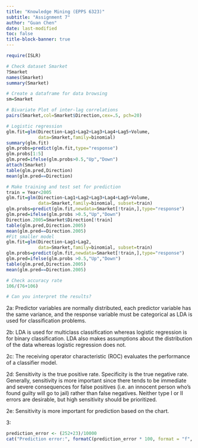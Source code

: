 ```yaml
---
title: "Knowledge Mining (EPPS 6323)"
subtitle: "Assignment 7"
author: "Guan Chen"
date: last-modified
toc: false
title-block-banner: true
---
```


```R
require(ISLR)

# Check dataset Smarket
?Smarket
names(Smarket)
summary(Smarket)

# Create a dataframe for data browsing
sm=Smarket

# Bivariate Plot of inter-lag correlations
pairs(Smarket,col=Smarket$Direction,cex=.5, pch=20)

# Logistic regression
glm.fit=glm(Direction~Lag1+Lag2+Lag3+Lag4+Lag5+Volume,
            data=Smarket,family=binomial)
summary(glm.fit)
glm.probs=predict(glm.fit,type="response") 
glm.probs[1:5]
glm.pred=ifelse(glm.probs>0.5,"Up","Down")
attach(Smarket)
table(glm.pred,Direction)
mean(glm.pred==Direction)

# Make training and test set for prediction
train = Year<2005
glm.fit=glm(Direction~Lag1+Lag2+Lag3+Lag4+Lag5+Volume,
            data=Smarket,family=binomial, subset=train)
glm.probs=predict(glm.fit,newdata=Smarket[!train,],type="response") 
glm.pred=ifelse(glm.probs >0.5,"Up","Down")
Direction.2005=Smarket$Direction[!train]
table(glm.pred,Direction.2005)
mean(glm.pred==Direction.2005)
#Fit smaller model
glm.fit=glm(Direction~Lag1+Lag2,
            data=Smarket,family=binomial, subset=train)
glm.probs=predict(glm.fit,newdata=Smarket[!train,],type="response") 
glm.pred=ifelse(glm.probs >0.5,"Up","Down")
table(glm.pred,Direction.2005)
mean(glm.pred==Direction.2005)

# Check accuracy rate
106/(76+106)

# Can you interpret the results?

```

2a: Predictor variables are normally distributed, each predictor variable has the same variance, and the response variable must be categorical as LDA is used for classification problems.

2b: LDA is used for multiclass classification whereas logistic regression is for binary classification. LDA also makes assumptions about the distribution of the data whereas logistic regression does not.

2c: The receiving operator characteristic (ROC) evaluates the performance of a classifier model.

2d: Sensitivity is the true positive rate. Specificity is the true negative rate. Generally, sensitivity is more important since there tends to be immediate and severe consequences for false positives (i.e. an innocent person who's found guilty will go to jail) rather than false negatives. Neither type I or II errors are desirable, but high sensitivity should be prioritized. 

2e: Sensitivity is more important for prediction based on the chart.

3: 
```R
prediction_error <- (252+23)/10000
cat("Prediction error:", formatC(prediction_error * 100, format = "f", digits = 2), "%\n")
```

